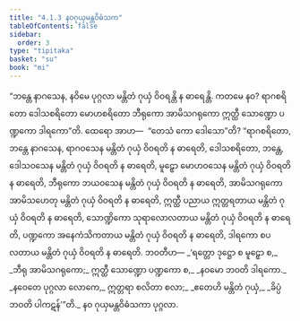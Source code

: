 ```yaml
---
title: "4.1.3 နဝဂုယှမန္တဝိဓံသက"
tableOfContents: false
sidebar:
  order: 3
type: "tipitaka"
basket: "su"
book: "mi"
---
```



<DynamicBreadcrumb />

<Division number="116" book="mi" e="ch" v="28">

<Paragraph number="535" book="mi">
“ဘန္တေ နာဂသေန, နဝိမေ ပုဂ္ဂလာ မန္တိတံ ဂုယှံ ဝိဝရန္တိ န ဓာရေန္တိ. ကတမေ နဝ? ရာဂစရိတော ဒေါသစရိတော မောဟစရိတော ဘီရုကော အာမိသဂရုကော ဣတ္ထီ သောဏ္ဍော ပဏ္ဍကော ဒါရကော”တိ.
</Paragraph>

<Paragraph number="536" book="mi">
ထေရော အာဟ—  “တေသံ ကော ဒေါသော”တိ? “ရာဂစရိတော, ဘန္တေ နာဂသေန, ရာဂဝသေန မန္တိတံ ဂုယှံ ဝိဝရတိ န ဓာရေတိ, ဒေါသစရိတော, ဘန္တေ, ဒေါသဝသေန မန္တိတံ ဂုယှံ ဝိဝရတိ န ဓာရေတိ, မူဠှော မောဟဝသေန မန္တိတံ ဂုယှံ ဝိဝရတိ န ဓာရေတိ, ဘီရုကော ဘယဝသေန မန္တိတံ ဂုယှံ ဝိဝရတိ န ဓာရေတိ, အာမိသဂရုကော အာမိသဟေတု မန္တိတံ ဂုယှံ ဝိဝရတိ န ဓာရေတိ, ဣတ္ထီ ပညာယ ဣတ္တရတာယ မန္တိတံ ဂုယှံ ဝိဝရတိ န ဓာရေတိ, သောဏ္ဍိကော သုရာလောလတာယ မန္တိတံ ဂုယှံ ဝိဝရတိ န ဓာရေတိ, ပဏ္ဍကော အနေကံသိကတာယ မန္တိတံ ဂုယှံ ဝိဝရတိ န ဓာရေတိ, ဒါရကော စပလတာယ မန္တိတံ ဂုယှံ ဝိဝရတိ န ဓာရေတိ. ဘဝတီဟ—
</Paragraph>

<Paragraph number="537" type="verses" book="mi">
_‘ရတ္တော ဒုဋ္ဌော စ မူဠှော စ,_  
_ဘီရု အာမိသဂရုကော;_  
ဣတ္ထီ သောဏ္ဍော ပဏ္ဍကော စ,_  
_နဝမော ဘဝတိ ဒါရကော._  

</Paragraph>

<Paragraph number="538" type="verses" book="mi">
_နဝေတေ ပုဂ္ဂလာ လောကေ,_  
ဣတ္တရာ စလိတာ စလာ;_  
_ဧတေဟိ မန္တိတံ ဂုယှံ,_  
_ခိပ္ပံ ဘဝတိ ပါကဋန်’”တိ._  


</Paragraph>
</Division>

<Paragraph number="539" type="center" book="mi">
နဝ ဂုယှမန္တဝိဓံသကာ ပုဂ္ဂလာ.
</Paragraph>